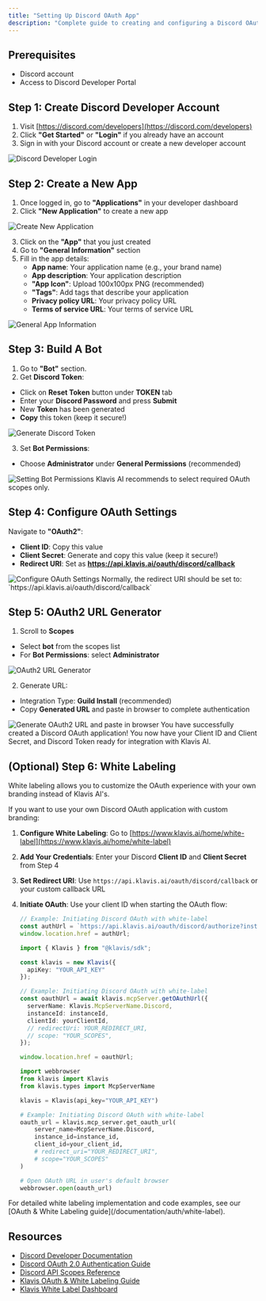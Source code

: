 ```yaml
---
title: "Setting Up Discord OAuth App"
description: "Complete guide to creating and configuring a Discord OAuth application"
---
```


## Prerequisites

- Discord account
- Access to Discord Developer Portal

## Step 1: Create Discord Developer Account

1. Visit [https://discord.com/developers](https://discord.com/developers)
2. Click **"Get Started"** or **"Login"** if you already have an account
3. Sign in with your Discord account or create a new developer account

<img src="/images/knowledge-base/discord_oauth_app/discord_step1_login.png" alt="Discord Developer Login" />

## Step 2: Create a New App

1. Once logged in, go to **"Applications"** in your developer dashboard
2. Click **"New Application"** to create a new app

<img src="/images/knowledge-base/discord_oauth_app/discord_step2_create_new_app.png" alt="Create New Application" />

3. Click on the **"App"** that you just created
4. Go to **"General Information"** section
5. Fill in the app details:
   - **App name**: Your application name (e.g., your brand name)
   - **App description**: Your application description
   - **"App Icon"**: Upload 100x100px PNG (recommended)
   - **"Tags"**: Add tags that describe your application
   - **Privacy policy URL**: Your privacy policy URL
   - **Terms of service URL**: Your terms of service URL

<img src="/images/knowledge-base/discord_oauth_app/discord_step3_app_info.png" alt="General App Information" />

## Step 3: Build A Bot

1. Go to **"Bot"** section.
2. Get **Discord Token**:
 - Click on **Reset Token** button under **TOKEN** tab
 - Enter your **Discord Password** and press **Submit**
 - New **Token** has been generated
 - **Copy** this token (keep it secure!)

<img src="/images/knowledge-base/discord_oauth_app/discord_step4_get_discord_token.png" alt="Generate Discord Token" />

3. Set **Bot Permissions**:
 - Choose **Administrator** under **General Permissions** (recommended)

<img src="/images/knowledge-base/discord_oauth_app/discord_step5_bot_permissions.png" alt="Setting Bot Permissions" />

<Note>
Klavis AI recommends to select required OAuth scopes only.
</Note>

## Step 4: Configure OAuth Settings

Navigate to **"OAuth2"**:
- **Client ID**: Copy this value
- **Client Secret**: Generate and copy this value (keep it secure!)
- **Redirect URI**: Set as **https://api.klavis.ai/oauth/discord/callback**

<img src="/images/knowledge-base/discord_oauth_app/discord_step6_oauth_settings.png" alt="Configure OAuth Settings" />

<Note>
Normally, the redirect URI should be set to: `https://api.klavis.ai/oauth/discord/callback`
</Note>

## Step 5: OAuth2 URL Generator

1. Scroll to **Scopes**
 - Select **bot** from the scopes list
 - For **Bot Permissions**: select **Administrator**

<img src="/images/knowledge-base/discord_oauth_app/discord_step7_oauth2_url_generator.png" alt="OAuth2 URL Generator" />

2. Generate URL:
 - Integration Type: **Guild Install** (recommended)
 - Copy **Generated URL** and paste in browser to complete authentication

<img src="/images/knowledge-base/discord_oauth_app/discord_step8_generate_oauth_url.png" alt="Generate OAuth2 URL and paste in browser" />

<Check>
You have successfully created a Discord OAuth application! You now have your Client ID and Client Secret, and Discord Token ready for integration with Klavis AI.
</Check>

## (Optional) Step 6: White Labeling 

<Note>
White labeling allows you to customize the OAuth experience with your own branding instead of Klavis AI's.
</Note>

If you want to use your own Discord OAuth application with custom branding:

1. **Configure White Labeling**: Go to [https://www.klavis.ai/home/white-label](https://www.klavis.ai/home/white-label)
2. **Add Your Credentials**: Enter your Discord **Client ID** and **Client Secret** from Step 4
3. **Set Redirect URI**: Use `https://api.klavis.ai/oauth/discord/callback` or your custom callback URL
4. **Initiate OAuth**: Use your client ID when starting the OAuth flow:

   <CodeGroup>
   
   ```javascript without SDK
   // Example: Initiating Discord OAuth with white-label
   const authUrl = `https://api.klavis.ai/oauth/discord/authorize?instance_id=${instanceId}&client_id=${yourClientId}`;
   window.location.href = authUrl;
   ```
   
   ```typescript TypeScript SDK
   import { Klavis } from "@klavis/sdk";
   
   const klavis = new Klavis({
     apiKey: "YOUR_API_KEY"
   });
   
   // Example: Initiating Discord OAuth with white-label
   const oauthUrl = await klavis.mcpServer.getOAuthUrl({
     serverName: Klavis.McpServerName.Discord,
     instanceId: instanceId,
     clientId: yourClientId,
     // redirectUri: YOUR_REDIRECT_URI,
     // scope: "YOUR_SCOPES", 
   });
   
   window.location.href = oauthUrl;
   ```
   
   ```python Python SDK
   import webbrowser
   from klavis import Klavis
   from klavis.types import McpServerName
   
   klavis = Klavis(api_key="YOUR_API_KEY")
   
   # Example: Initiating Discord OAuth with white-label
   oauth_url = klavis.mcp_server.get_oauth_url(
       server_name=McpServerName.Discord,
       instance_id=instance_id,
       client_id=your_client_id,
       # redirect_uri="YOUR_REDIRECT_URI",
       # scope="YOUR_SCOPES"
   )
   
   # Open OAuth URL in user's default browser
   webbrowser.open(oauth_url)
   ```
   
   </CodeGroup>

<Tip>
For detailed white labeling implementation and code examples, see our [OAuth & White Labeling guide](/documentation/auth/white-label).
</Tip>

## Resources
- [Discord Developer Documentation](https://discord.com/developers/docs/intro/)
- [Discord OAuth 2.0 Authentication Guide](https://discord.com/developers/docs/topics/oauth2)
- [Discord API Scopes Reference](https://discord.com/developers/docs/topics/oauth2#shared-resources-oauth2-scopes)
- [Klavis OAuth & White Labeling Guide](/documentation/auth/white-label)
- [Klavis White Label Dashboard](https://www.klavis.ai/home/white-label)